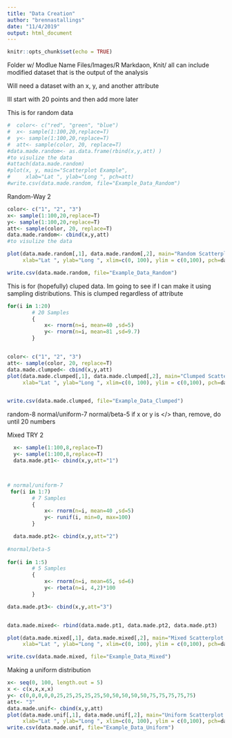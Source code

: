 ```yaml
---
title: "Data Creation"
author: "brennastallings"
date: "11/4/2019"
output: html_document
---
```


```r
knitr::opts_chunk$set(echo = TRUE)
```
Folder w/ Modlue Name
Files/Images/R Markdaon, Knit/ all 
can include modified dataset that is the output of the analysis


Will need a dataset with an x, y, and another attribute

Ill start with 20 points and then add more later

This is for random data

```r

#  color<- c("red", "green", "blue")
#  x<- sample(1:100,20,replace=T)
#  y<- sample(1:100,20,replace=T)
#  att<- sample(color, 20, replace=T)  
#data.made.random<- as.data.frame(rbind(x,y,att) ) 
#to visulize the data
#attach(data.made.random)
#plot(x, y, main="Scatterplot Example",
#     xlab="Lat ", ylab="Long ", pch=att)
#write.csv(data.made.random, file="Example_Data_Random")
```

Random-Way 2
```r

color<- c("1", "2", "3")
x<- sample(1:100,20,replace=T)
y<- sample(1:100,20,replace=T)
att<- sample(color, 20, replace=T)  
data.made.random<- cbind(x,y,att) 
#to visulize the data

plot(data.made.random[,1], data.made.random[,2], main="Random Scatterplot Example",
     xlab="Lat ", ylab="Long ", xlim=c(0, 100), ylim = c(0,100), pch=data.made.random[,3])

write.csv(data.made.random, file="Example_Data_Random")
```




This is for (hopefully) cluped data. Im going to see if I can make it using sampling distributions. This is clumped regardless of attribute
```r
for(i in 1:20)
        # 20 Samples
        {
            x<- rnorm(n=i, mean=40 ,sd=5)
            y<- rnorm(n=i, mean=81 ,sd=9.7)
        }


color<- c("1", "2", "3")
att<- sample(color, 20, replace=T)
data.made.clumped<- cbind(x,y,att) 
plot(data.made.clumped[,1], data.made.clumped[,2], main="Clumped Scatterplot Example",
     xlab="Lat ", ylab="Long ", xlim=c(0, 100), ylim = c(0,100), pch=data.made.clumped[,3])


write.csv(data.made.clumped, file="Example_Data_Clumped")
```
random-8
normal/uniform-7
normal/beta-5
if x or y is </> than, remove, do until 20 numbers


Mixed TRY 2
```r
  x<- sample(1:100,8,replace=T)
  y<- sample(1:100,8,replace=T)
  data.made.pt1<- cbind(x,y,att="1")



# normal/uniform-7
 for(i in 1:7)
        # 7 Samples
        {
            x<- rnorm(n=i, mean=40 ,sd=5)
            y<- runif(i, min=0, max=100)
        }

  data.made.pt2<- cbind(x,y,att="2")
 
#normal/beta-5 
  
for(i in 1:5)
        # 5 Samples
        {
            x<- rnorm(n=i, mean=65, sd=6)
            y<- rbeta(n=i, 4,2)*100
        }

data.made.pt3<- cbind(x,y,att="3")


data.made.mixed<- rbind(data.made.pt1, data.made.pt2, data.made.pt3)

plot(data.made.mixed[,1], data.made.mixed[,2], main="Mixed Scatterplot Example",
     xlab="Lat ", ylab="Long ", xlim=c(0, 100), ylim = c(0,100), pch=data.made.mixed[,3])

write.csv(data.made.mixed, file="Example_Data_Mixed")

```

Making a uniform distribution
```r
x<- seq(0, 100, length.out = 5)
x <- c(x,x,x,x)
y<- c(0,0,0,0,0,25,25,25,25,25,50,50,50,50,50,75,75,75,75,75)
att<- "3"  
data.made.unif<- cbind(x,y,att)
plot(data.made.unif[,1], data.made.unif[,2], main="Uniform Scatterplot Example",
     xlab="Lat ", ylab="Long ", xlim=c(0, 100), ylim = c(0,100), pch=data.made.mixed[,3])
write.csv(data.made.unif, file="Example_Data_Uniform")
```


